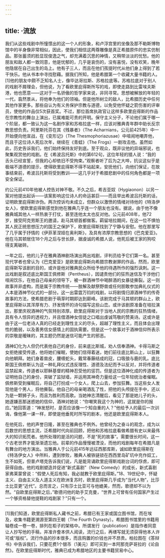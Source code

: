 ```yaml
---
---
---
```

title: ·流放
---




我们从这些戏剧中所憧憬出的这一个人的形象，和卢浮宫里的坐像及那不勒斯博物馆中的半身像非常相似，因此，使我们相信这两尊雕像是真正希腊原件的忠实仿制品。那张蓄须的脸显现俊逸之气，却充满着沉思的神情，又稍带淡淡的忧愁。他的朋友和敌人都一致同意，他是忧郁的，几乎是哀伤的，没有喜悦，没有欢笑，晚年他隐居在自己出生的岛上。他有子三人，而且在他们孩提时代从他们身上得到了若干快乐。他从书本中寻找慰藉。据我们所知，他是希腊第一个收藏大量书籍的人。[1]他的朋友中颇不乏知名人士，像毕达哥拉斯、苏格拉底等。苏格拉底对于别人的戏剧不屑理会，但他说，为了看欧里庇得斯所写的戏，即使走路到比雷埃夫斯港，他也愿意——这对于一名骄傲的哲学家来说，非同寻常。思想被解放的年轻的一代，翕然景从，将他奉为他们的领袖。但是他所树立的敌人，比希腊历史中任何其他作家更多。那些自认为有义务保护宗教与道德，以免受他怀疑之箭伤害的评审员，使他的作品仅5次获首奖。不过，那位首席执政官让这样多欧里庇得斯的作品在宗教性的舞台上演出，已属难能可贵的开明。保守主义分子，不论他们属于哪一个阶层，都一致认为这一名剧作家和苏格拉底一样，应该对雅典青年群中助长反宗教思想负责。阿里斯托芬在其《残暴者》（The Acharnians，公元前425年）中一开始便向他宣战，在《变形记》（The Thesmophoriazusae）中喧闹地嘲弄他，而且于这位诗人死后次年，继续在《青蛙》（The Frogs）一剧攻击他。虽然如此，历史告诉我们，他们始终保持友好到底。至于观众，既非议他的异端邪说，也聚集观赏他的戏剧。在《希波吕托斯》中的第612句，这位年轻的猎人说：“我的舌头已经宣誓，但我的心却依旧不受拘束。”观察者听了后为之大哗，抗议这似乎是极端不道德的提示，使得欧里庇得斯不得不站起来，安抚他们，向他们保证，在故事结束前，希波吕托斯将受到教训——这几乎对于希腊悲剧中的任何角色都是一项安全保证。

约公元前410年他被人控告对神不敬。不久之后，希吉亚奴（Hygiaonon）以另一案对他提出起诉——该案影响这位诗人的命运甚巨——而且举出希波吕托斯的话，证明欧里庇得斯诈伪。两次控诉均未成立，但群众以激愤的情绪对待他的《特洛伊女人》，使欧里庇得斯感觉到他在雅典几乎连一个朋友也没有。据说，由于他不像雅典城其他人一样热衷于打仗，甚至连他太太也反对他。公元前408年，他72岁，接受阿克劳斯王的邀请，赴马其顿首都做客。羁留培拉期间，在这一位不惧怕其人民正统思想压力的国王之保护下，欧里庇得斯找到了宁静与安慰。他在那里写了几乎属于抒情的《伊菲革涅娅在奥利斯》，及具有浓厚宗教思想的《巴克爱亚》。他在马其顿居住18个月之后与世长辞，据虔诚的希腊人说，他死后被王家的狗咬得支离破碎。

一年之后，他的儿子在雅典酒神剧场演出两出戏剧，评判员给予它们第一名。甚至现代学者也曾认为《巴克爱亚》是欧里庇得斯向希腊宗教谢罪的作品，然而，欧里庇得斯写该剧的目的，或许是他对雅典民众所给予他的待遇所作的强烈讽刺。这一出戏剧是叙述底比斯国王佩修斯（Pentheus），因谴责他们的狂热迷信及干涉他们喧闹饮乐，在他自己母亲的领导下，被一群酒神节中喝醉酒的女暴徒撕裂。这一则故事并非虚构，而是属于宗教传统——肢解及献祭野兽或任何胆敢参加典礼仪式的人本是酒神节仪式的一部分。这一出雷霆万钧的戏剧，以将剧情归源酒神节的传奇故事的方法，使希腊悲剧于萌芽时期即达到巅峰。该剧完成于马其顿的群山上，欧里庇得斯以其浑厚有力、抒发情怀的诗句描写这些山峦。或许该剧原准备在培拉演出，那里庆祝酒神的气氛特别浓厚。欧里庇得斯对于当地人民的宗教的狂热情绪，具有令人惊异的透视力，并且借酒神女信徒之口唱出虔诚笃敬的赞美诗。这或许是由于这一位老诗人真的已经走到理性主义的尽头，超越了理性主义，而且体会出理性的脆弱，以及善男信女感情上的固执需要。但是这一个故事对于酒神信仰所表示的崇敬是暧昧的，其主题仍然是迷信可能产生的邪恶。

酒神幻化为人但仍代表他自己的身份，前来底比斯城，劝人信奉酒神。卡得马斯之女拒绝接受传道，他将她们催眠，使她们信得着迷，她们前往底比斯山上，以狂舞向他朝拜。她们身着兽皮，腰缠蛇头，戴常春藤结成的冠，口吸狼与鹿的乳。底比斯国王佩修斯认为这一种礼拜仪式违反理性、道德及法纪而予以反对，并将传道者监禁起来，传道者以耶稣基督的精神忍受他的惩罚。但是这位酒神化成的传道者为证明他自己的身份，突破了监狱墙，并运用其神奇力量给这一位年轻统治者催眠。佩修斯受到催眠后，将自己打扮成一个女人，爬上山去，参加狂舞。当这些女人发现他是个男人，将他撕裂。他自己的母亲喝酒乱了性，把他的头颅提在手中，还以为是一颗狮子头，而且为胜利而高歌。当她神志清醒后，看见了那是她儿子的头，她遂嫌恶那迷惑她的信仰，酒神对她说：“你嘲笑我这个为神的，这就是你的报应。”她回答道：“神发怒时，是否应该像一个知自重的人？”他给予人的最后一次训诲，像他第一课一样，即使是他垂死时所写的剧本，他还是欧里庇得斯本人。

在他死后，他的声誉日隆，甚至在雅典也不例外。他曾经为之奋斗的观念，成为以后数世的思想主流，泛希腊时代向前回顾，把他和苏格拉底看做希腊有史以来最伟大的知识拓荒者。他所处理的是活的问题，不是“死的故事”。需要很长时间，这一个古老世界才能渐渐遗忘他。前辈的作品慢慢被湮没，而他的戏剧每年在希腊凡是有舞台的地方演出。当雅典人于公元前415年远征西那库斯，诚如欧里庇得斯在《特洛伊女人》中所料，遭到惨败，雅典人被铁链锁在西西里岛矿坑中充作奴工，生不如死，但普卢塔克告诉我们说，凡是能背诵欧里庇得斯戏剧台词的俘虏，即可获得自由。他的戏剧塑造并促进“新式喜剧”（New Comedy）的成长，新式喜剧家弗莱蒙曾说：“假使人死后有知，我必就教于欧里庇得斯。”18、19世纪中，怀疑主义、自由主义及人道主义在欧洲复苏时，欧里庇得斯几乎成为“当代人物”，比莎士比亚更“近代”。总而言之，只有莎士比亚可与他媲美，然而，歌德却不以为然。“自欧里庇得斯之后，”歌德问他的助手艾克曼，“世界上可曾有任何国家产生过一个够资格替他提鞋的戏剧家？”只有一个。



* * *



[1]我们知道，欧里庇得斯私人藏书之前，希腊已有王家或国立图书馆，而在埃及，收集书籍更溯源至第四王朝（The Fourth Dynasty）。希腊图书馆里的书籍用轴卷成一卷一卷，排列在柜子的架格中。所谓发行（publication）是指作者同意让人抄写他的手稿，并准许誊本供人阅读，流行之后，再缮写就无须获得他本人许可或“版权”。流行作品的抄本很多，而且购置的价钱也并不昂贵。柏拉图在《答辩书》中告诉我们，只要花费1个银币（1美元）即可买到一本阿那克萨哥拉的《论自然》。在欧里庇得斯时代，雅典已成为希腊地区的主要书籍贸易中心。